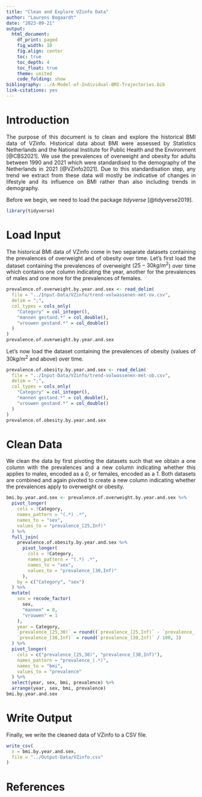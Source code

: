 ```yaml
---
title: "Clean and Explore VZinfo Data"
author: "Laurens Bogaardt"
date: "2023-09-21"
output:
  html_document:
    df_print: paged
    fig_width: 10
    fig.align: center
    toc: true
    toc_depth: 4
    toc_float: true
    theme: united
    code_folding: show
bibliography: ../A-Model-of-Individual-BMI-Trajectories.bib
link-citations: yes
---
```


<style>
body{text-align: justify}
</style>

# Introduction

The purpose of this document is to clean and explore the historical BMI data of VZinfo. Historical data about BMI were assessed by Statistics Netherlands and the National Institute for Public Health and the Environment [@CBS2021]. We use the prevalences of overweight and obesity for adults between 1990 and 2021 which were standardised to the demography of the Netherlands in 2021 [@VZinfo2021]. Due to this standardisation step, any trend we extract from these data will mostly be indicative of changes in lifestyle and its influence on BMI rather than also including trends in demography.

Before we begin, we need to load the package _tidyverse_ [@tidyverse2019].

```r
library(tidyverse)
```

# Load Input

The historical BMI data of VZinfo come in two separate datasets containing the prevalences of overweight and of obesity over time. Let's first load the dataset containing the prevalences of overweight ($25 - 30 kg/m^2$) over time which contains one column indicating the year, another for the prevalences of males and one more for the prevalences of females.

```r
prevalence.of.overweight.by.year.and.sex <- read_delim(
  file = "../Input-Data/VZinfo/trend-volwassenen-met-ov.csv",
  delim = ";",
  col_types = cols_only(
    "Category" = col_integer(),
    "mannen gestand.*" = col_double(),
    "vrouwen gestand.*" = col_double()
  )
)
prevalence.of.overweight.by.year.and.sex
```

Let's now load the dataset containing the prevalences of obesity (values of $30 kg/m^2$ and above) over time.

```r
prevalence.of.obesity.by.year.and.sex <- read_delim(
  file = "../Input-Data/VZinfo/trend-volwassenen-met-ob.csv",
  delim = ";",
  col_types = cols_only(
    "Category" = col_integer(),
    "mannen gestand.*" = col_double(),
    "vrouwen gestand.*" = col_double()
  )
)
prevalence.of.obesity.by.year.and.sex
```

# Clean Data

We clean the data by first pivoting the datasets such that we obtain a one column with the prevalences and a new column indicating whether this applies to males, encoded as a _0_, or females, encoded as a _1_. Both datasets are combined and again pivoted to create a new column indicating whether the prevalences apply to overweight or obesity.

```r
bmi.by.year.and.sex <- prevalence.of.overweight.by.year.and.sex %>%
  pivot_longer(
    cols = !Category,
    names_pattern = "(.*) .*",
    names_to = "sex",
    values_to = "prevalence_[25,Inf)"
  ) %>%
  full_join(
    prevalence.of.obesity.by.year.and.sex %>%
      pivot_longer(
        cols = !Category,
        names_pattern = "(.*) .*",
        names_to = "sex",
        values_to = "prevalence_[30,Inf)"
      ),
    by = c("Category", "sex")
  ) %>%
  mutate(
    sex = recode_factor(
      sex,
      "mannen" = 0,
      "vrouwen" = 1
    ),
    year = Category,
    `prevalence_[25,30)` = round((`prevalence_[25,Inf)` - `prevalence_[30,Inf)`) / 100, 3),
    `prevalence_[30,Inf)` = round(`prevalence_[30,Inf)` / 100, 3)
  ) %>%
  pivot_longer(
    cols = c("prevalence_[25,30)", "prevalence_[30,Inf)"),
    names_pattern = "prevalence_(.*)",
    names_to = "bmi",
    values_to = "prevalence"
  ) %>%
  select(year, sex, bmi, prevalence) %>%
  arrange(year, sex, bmi, prevalence)
bmi.by.year.and.sex
```

# Write Output

Finally, we write the cleaned data of VZinfo to a CSV file.

```r
write_csv(
  x = bmi.by.year.and.sex,
  file = "../Output-Data/VZinfo.csv"
)
```

# References

<div id="refs"></div>
